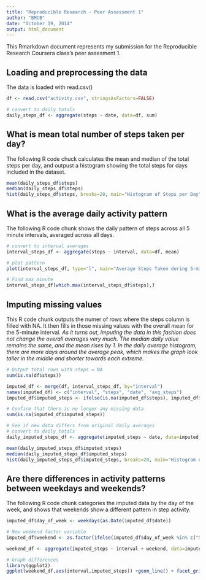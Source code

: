 ```yaml
---
title: "Reproducible Research - Peer Assessment 1"
author: "BMCB"
date: "October 19, 2014"
output: html_document
---
```


This Rmarkdown document represents my submission for the Reproducible Research Coursera class's peer assesment 1.

## Loading and preprocessing the data

The data is loaded with read.csv()

```r
df <- read.csv("activity.csv", stringsAsFactors=FALSE)

# convert to daily totals
daily_steps_df <- aggregate(steps ~ date, data=df, sum)

```

## What is mean total number of steps taken per day?

The following R code chuck calculates the mean and median of the total steps per day, and outpust a histogram showing the total steps for days included in the dataset.

```r
mean(daily_steps_df$steps)
median(daily_steps_df$steps)
hist(daily_steps_df$steps, breaks=20, main="Histogram of Steps per Day")
```

## What is the average daily activity pattern

The following R code chunk shows the daily pattern of steps across all 5 minute intervals, averaged across all days.

```r
# convert to interval averages
interval_steps_df <- aggregate(steps ~ interval, data=df, mean)

# plot pattern
plot(interval_steps_df, type="l", main="Average Steps Taken during 5-minute Interval During the Day")

# Find max minute
interval_steps_df[which.max(interval_steps_df$steps),]
```

## Imputing missing values

This R code chunk outputs the numer of rows where the steps column is filled with NA.  It then fills in those missing values with the overall mean for the 5-minute interval.  *As it turns out, imputing the data in this fashion does not change the overall averages very much.  The median daily value remains the same, and the mean rises by 1.  In the daily average histogram, there are more days around the average peak, which makes the graph look taller in the middle and shorter towards each extreme.*


```r
# Output total rows with steps = NA
sum(is.na(df$steps))

imputed_df <- merge(df, interval_steps_df, by="interval")
names(imputed_df) <- c("interval", "steps", "date", "avg_steps")
imputed_df$imputed_steps <- ifelse(is.na(imputed_df$steps), imputed_df$avg_steps, imputed_df$steps)

# Confirm that there is no longer any missing data
sum(is.na(imputed_df$imputed_steps))

# See if new data differs from original daily averages
# convert to daily totals
daily_imputed_steps_df <- aggregate(imputed_steps ~ date, data=imputed_df, sum)

mean(daily_imputed_steps_df$imputed_steps)
median(daily_imputed_steps_df$imputed_steps)
hist(daily_imputed_steps_df$imputed_steps, breaks=20, main="Histogram of Steps per Day (with Imputed Data)")
```

## Are there differences in activity patterns between weekdays and weekends?

The following R code chunk categories the imputed data by the day of the week, and shows that weekends show a different pattern in step activity. 

```r

imputed_df$day_of_week <- weekdays(as.Date(imputed_df$date))

# New weekend factor variable
imputed_df$weekend <- as.factor(ifelse(imputed_df$day_of_week %in% c("Saturday", "Sunday"), "weekend", "weekday"))

weekend_df <- aggregate(imputed_steps ~ interval + weekend, data=imputed_df, mean)

# Graph differences
library(ggplot2)
ggplot(weekend_df,aes(interval,imputed_steps)) +geom_line() + facet_grid(.~weekend)
```
